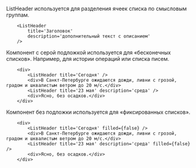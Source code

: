 

ListHeader используется для разделения ячеек списка по смысловым группам.

```tsx live
    <ListHeader
        title='Заголовок'
        description='дополнительный текст с описанием'
    />
```

Компонент с серой подложкой используется для «бесконечных списков». Например, для истории операций или списка писем.

```tsx live
    <div>
        <ListHeader title='Сегодня' />
        <div>В Санкт-Петербурге ожидаются дожди, ливни с грозой, градом и шквалистым ветром до 20 м/с.</div>
        <ListHeader title='23 мая' description='среда' />
        <div>Ясно, без осадков.</div>
    </div>
```

Компонент без подложки используется для «фиксированных списков».

```tsx live
    <div>
        <ListHeader title='Сегодня' filled={false} />
        <div>В Санкт-Петербурге ожидаются дожди, ливни с грозой, градом и шквалистым ветром до 20 м/с.</div>
        <ListHeader title='23 мая' description='среда' filled={false} />
        <div>Ясно, без осадков.</div>
    </div>
```
